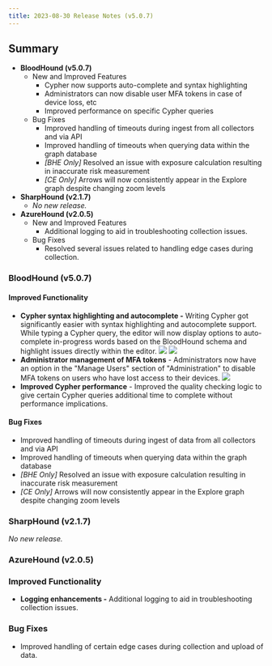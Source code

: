 ```yaml
---
title: 2023-08-30 Release Notes (v5.0.7)
---
```


## Summary

* **BloodHound (v5.0.7)**
    * New and Improved Features
        * Cypher now supports auto-complete and syntax highlighting
        * Administrators can now disable user MFA tokens in case of device loss, etc
        * Improved performance on specific Cypher queries
    * Bug Fixes
        * Improved handling of timeouts during ingest from all collectors and via API
        * Improved handling of timeouts when querying data within the graph database
        * _\[BHE Only\]_ Resolved an issue with exposure calculation resulting in inaccurate risk measurement
        * _\[CE Only\]_ Arrows will now consistently appear in the Explore graph despite changing zoom levels
* **SharpHound (v2.1.7)**
    * _No new release._
* **AzureHound (v2.0.5)**
    * New and Improved Features
        * Additional logging to aid in troubleshooting collection issues.
    * Bug Fixes
        * Resolved several issues related to handling edge cases during collection.

### BloodHound (v5.0.7)
#### Improved Functionality

* **Cypher syntax highlighting and autocomplete -** Writing Cypher got significantly easier with syntax highlighting and autocomplete support. While typing a Cypher query, the editor will now display options to auto-complete in-progress words based on the BloodHound schema and highlight issues directly within the editor.
    ![](/hc/article_attachments/18383320555675.png) ![](/hc/article_attachments/18383344818331.png)
* **Administrator management of MFA tokens** \- Administrators now have an option in the "Manage Users" section of "Administration" to disable MFA tokens on users who have lost access to their devices.
    ![](/hc/article_attachments/18382121980827.png)
* **Improved Cypher performance** \- Improved the quality checking logic to give certain Cypher queries additional time to complete without performance implications.

#### Bug Fixes

* Improved handling of timeouts during ingest of data from all collectors and via API
* Improved handling of timeouts when querying data within the graph database
* _\[BHE Only\]_ Resolved an issue with exposure calculation resulting in inaccurate risk measurement
* _\[CE Only\]_ Arrows will now consistently appear in the Explore graph despite changing zoom levels

### SharpHound (v2.1.7)

_No new release._

### AzureHound (v2.0.5)
### Improved Functionality

* **Logging enhancements -** Additional logging to aid in troubleshooting collection issues.

### Bug Fixes

* Improved handling of certain edge cases during collection and upload of data.


